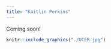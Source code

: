 ```yaml
---
title: "Kaitlin Perkins"
---
```


Coming soon!

```r
knitr::include_graphics("./UCFR.jpg")
```
